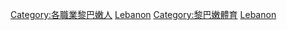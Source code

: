 [[Category:各職業黎巴嫩人|Category:各職業黎巴嫩人]]
[[Category:各國運動員|Lebanon]]
[[Category:黎巴嫩體育|Category:黎巴嫩體育]]
[[Category:亚洲运动员|Lebanon]]